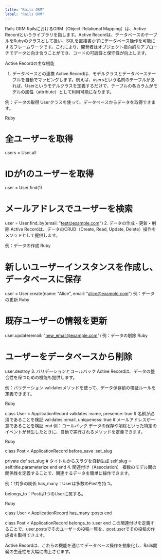 ```yaml
---
title: "Rails ORM"
label: "Rails ORM"
---
```


Rails ORM
RailsにおけるORM（Object-Relational Mapping）は、Active Recordというライブラリを指します。Active Recordは、データベースのテーブルをRubyのクラスとして扱い、SQLを直接書かずにデータベース操作を可能にするフレームワークです。これにより、開発者はオブジェクト指向的なアプローチでデータと向き合うことができ、コードの可読性と保守性が向上します。

Active Recordの主な機能
1. データベースとの連携
Active Recordは、モデルクラスとデータベーステーブルを自動でマッピングします。例えば、usersという名前のテーブルがあれば、Userというモデルクラスを定義するだけで、テーブルの各カラムがモデルの属性（attribute）として利用可能になります。

例：データの取得
Userクラスを使って、データベースからデータを取得できます。

Ruby

# 全ユーザーを取得
users = User.all

# IDが1のユーザーを取得
user = User.find(1)

# メールアドレスでユーザーを検索
user = User.find_by(email: "test@example.com")
2. データの作成・更新・削除
Active Recordは、データのCRUD（Create, Read, Update, Delete）操作をメソッドとして提供します。

例：データの作成
Ruby

# 新しいユーザーインスタンスを作成し、データベースに保存
user = User.create(name: "Alice", email: "alice@example.com")
例：データの更新
Ruby

# 既存ユーザーの情報を更新
user.update(email: "new_email@example.com")
例：データの削除
Ruby

# ユーザーをデータベースから削除
user.destroy
3. バリデーションとコールバック
Active Recordは、データの整合性を保つための機能も提供します。

例：バリデーション
validatesメソッドを使って、データ保存前の検証ルールを定義できます。

Ruby

class User < ApplicationRecord
  validates :name, presence: true # 名前が必須であることを検証
  validates :email, uniqueness: true # メールアドレスが一意であることを検証
end
例：コールバック
データの保存や削除といった特定のイベントが発生したときに、自動で実行されるメソッドを定義できます。

Ruby

class Post < ApplicationRecord
  before_save :set_slug

  private
  def set_slug
    # タイトルからスラグを自動生成
    self.slug = self.title.parameterize
  end
end
4. 関連付け（Association）
複数のモデル間の関係性を定義することで、関連するデータを簡単に操作できます。

例：1対多の関係
has_many：Userは多数のPostを持つ。

belongs_to：Postは1つのUserに属する。

Ruby

class User < ApplicationRecord
  has_many :posts
end

class Post < ApplicationRecord
  belongs_to :user
end
この関連付けを定義することで、user.postsでそのユーザーの投稿一覧を、post.userでその投稿の作成者を取得できます。

Active Recordは、これらの機能を通じてデータベース操作を抽象化し、Rails開発の生産性を大幅に向上させます。